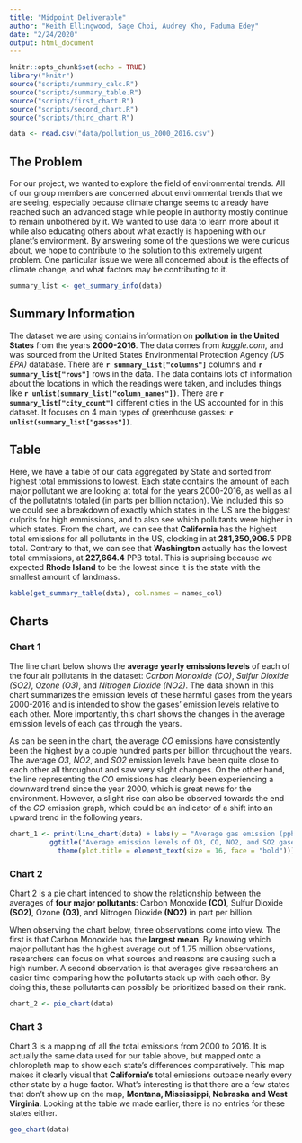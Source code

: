 ```yaml
---
title: "Midpoint Deliverable"
author: "Keith Ellingwood, Sage Choi, Audrey Kho, Faduma Edey"
date: "2/24/2020"
output: html_document
---
```


```r
knitr::opts_chunk$set(echo = TRUE)
library("knitr")
source("scripts/summary_calc.R")
source("scripts/summary_table.R")
source("scripts/first_chart.R")
source("scripts/second_chart.R")
source("scripts/third_chart.R")

data <- read.csv("data/pollution_us_2000_2016.csv")
```

## The Problem
For our project, we wanted to explore the field of environmental trends. All of our group members are concerned about environmental trends that we are seeing, especially because climate change seems to already have reached such an advanced stage while people in authority mostly continue to remain unbothered by it. We wanted to use data to learn more about it while also educating others about what exactly is happening with our planet's environment. By answering some of the questions we were curious about, we hope to contribute to the solution to this extremely urgent problem. One particular issue we were all concerned about is the effects of climate change, and what factors may be contributing to it.

```r
summary_list <- get_summary_info(data)
```

## Summary Information
The dataset we are using contains information on **pollution in the United States** from the years **2000-2016**. The data comes from _kaggle.com_, and was sourced from the United States Environmental Protection Agency _(US EPA)_ database. There are **`r summary_list["columns"]`** columns and **`r summary_list["rows"]`** rows in the data. The data contains lots of information about the locations in which the readings were taken, and includes things like **`r unlist(summary_list["column_names"])`**. There are **`r summary_list["city_count"]`** different cities in the US accounted for in this dataset. It focuses on 4 main types of greenhouse gasses: **`r unlist(summary_list["gasses"])`**.

## Table
Here, we have a table of our data aggregated by State and sorted from highest total emmissions to lowest. Each state contains the amount of each major pollutant we are looking at total for the years 2000-2016, as well as all of the pollutatnts totaled (in parts per billion notation). We included this so we could see a breakdown of exactly which states in the US are the biggest culprits for high emmissions, and to also see which pollutants were higher in which states. From the chart, we can see that **California** has the highest total emissions for all pollutants in the US, clocking in at **281,350,906.5** PPB total. Contrary to that, we can see that **Washington** actually has the lowest total emmissions, at **227,664.4** PPB total. This is suprising because we expected **Rhode Island** to be the lowest since it is the state with the smallest amount of landmass.

```r
kable(get_summary_table(data), col.names = names_col)
```

## Charts
<!-- Three different charts that display information from the data (what you
visualize is up to you). Describe the purpose of each chart (e.g., "this chart
was intended to show the relationship between..."), render each chart, and
describe pertinent observations found in each chart. --> 
### Chart 1
The line chart below shows the **average yearly emissions levels** of each of the four air pollutants in the dataset: _Carbon Monoxide (CO)_, _Sulfur Dioxide (SO2)_, _Ozone (O3)_, and _Nitrogen Dioxide (NO2)_. The data shown in this chart summarizes the emission levels of these harmful gases from the years 2000-2016 and is intended to show the gases' emission levels relative to each other. More importantly, this chart shows the changes in the average emission levels of each gas through the years.
</p>
As can be seen in the chart, the average _CO_ emissions have consistently been the highest by a couple hundred parts per billion throughout the years. The average _O3_, _NO2_, and _SO2_ emission levels have been quite close to each other all throughout and saw very slight changes. On the other hand, the line representing the _CO_ emissions has clearly been experiencing a downward trend since the year 2000, which is great news for the environment. However, a slight rise can also be observed towards the end of the _CO_ emission graph, which could be an indicator of a shift into an upward trend in the following years.

```r
chart_1 <- print(line_chart(data) + labs(y = "Average gas emission (ppb)", x = "Year") +
          ggtitle("Average emission levels of O3, CO, NO2, and SO2 gases from 2000-2016") +
            theme(plot.title = element_text(size = 16, face = "bold")))
```

### Chart 2
Chart 2 is a pie chart intended to show the relationship between the averages of **four major pollutants**: Carbon Monoxide **(CO)**, Sulfur Dioxide **(SO2)**, Ozone **(O3)**, and Nitrogen Dioxide **(NO2)** in part per billion. 
</p>
When observing the chart below, three observations come into view. The first is that Carbon Monoxide has the **largest mean**. By knowing which major pollutant has the highest average out of 1.75 million observations, researchers can focus on what sources and reasons are causing such a high number. A second observation is that averages give researchers an easier time comparing how the pollutants stack up with each other. By doing this, these pollutants can possibly be prioritized based on their rank.

```r
chart_2 <- pie_chart(data)
```

### Chart 3
Chart 3 is a mapping of all the total emissions from 2000 to 2016. It is actually the same data used for our table above, but mapped onto a chloropleth map to show each state's differences comparatively. This map makes it clearly visual that **California's** total emissions outpace nearly every other state by a huge factor. What's interesting is that there are a few states that don't show up on the map, **Montana, Mississippi, Nebraska and West Virginia**. Looking at the table we made earlier, there is no entries for these states either.

```r
geo_chart(data)
```